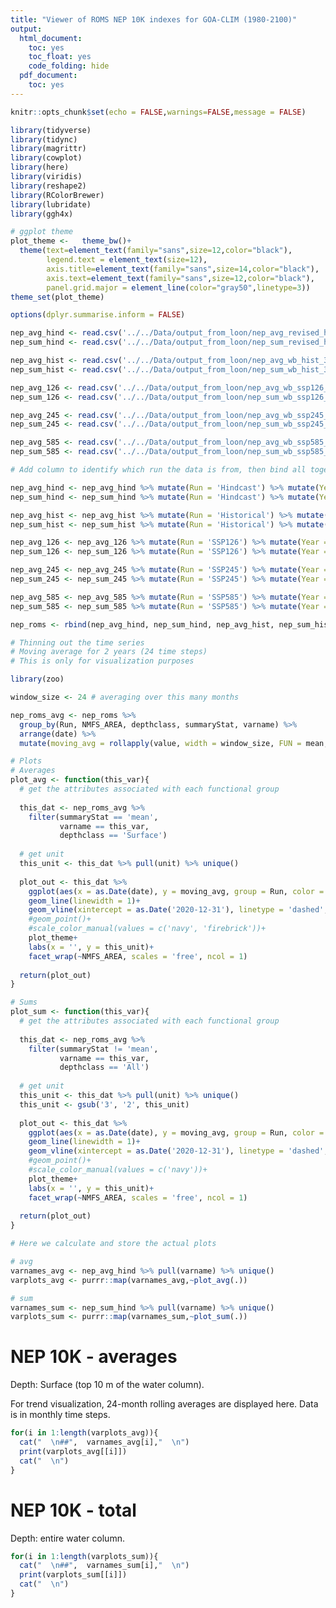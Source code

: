 ```yaml
---
title: "Viewer of ROMS NEP 10K indexes for GOA-CLIM (1980-2100)"
output:
  html_document:
    toc: yes
    toc_float: yes
    code_folding: hide
  pdf_document:
    toc: yes
---
```


```r
knitr::opts_chunk$set(echo = FALSE,warnings=FALSE,message = FALSE)

library(tidyverse)
library(tidync)
library(magrittr)
library(cowplot)
library(here)
library(viridis)
library(reshape2)
library(RColorBrewer)
library(lubridate)
library(ggh4x)

# ggplot theme
plot_theme <-   theme_bw()+
  theme(text=element_text(family="sans",size=12,color="black"),
        legend.text = element_text(size=12),
        axis.title=element_text(family="sans",size=14,color="black"),
        axis.text=element_text(family="sans",size=12,color="black"),
        panel.grid.major = element_line(color="gray50",linetype=3))
theme_set(plot_theme)

options(dplyr.summarise.inform = FALSE)
```

```r
nep_avg_hind <- read.csv('../../Data/output_from_loon/nep_avg_revised_hind_300.csv')
nep_sum_hind <- read.csv('../../Data/output_from_loon/nep_sum_revised_hind_300.csv')

nep_avg_hist <- read.csv('../../Data/output_from_loon/nep_avg_wb_hist_300.csv')
nep_sum_hist <- read.csv('../../Data/output_from_loon/nep_sum_wb_hist_300.csv')

nep_avg_126 <- read.csv('../../Data/output_from_loon/nep_avg_wb_ssp126_300.csv')
nep_sum_126 <- read.csv('../../Data/output_from_loon/nep_sum_wb_ssp126_300.csv')

nep_avg_245 <- read.csv('../../Data/output_from_loon/nep_avg_wb_ssp245_300.csv')
nep_sum_245 <- read.csv('../../Data/output_from_loon/nep_sum_wb_ssp245_300.csv')

nep_avg_585 <- read.csv('../../Data/output_from_loon/nep_avg_wb_ssp585_300.csv')
nep_sum_585 <- read.csv('../../Data/output_from_loon/nep_sum_wb_ssp585_300.csv')
```

```r
# Add column to identify which run the data is from, then bind all together

nep_avg_hind <- nep_avg_hind %>% mutate(Run = 'Hindcast') %>% mutate(Year = year(date))# %>% filter(between(Year,2010,2030))
nep_sum_hind <- nep_sum_hind %>% mutate(Run = 'Hindcast') %>% mutate(Year = year(date))# %>% filter(between(Year,2010,2030))

nep_avg_hist <- nep_avg_hist %>% mutate(Run = 'Historical') %>% mutate(Year = year(date))# %>% filter(between(Year,2010,2030))
nep_sum_hist <- nep_sum_hist %>% mutate(Run = 'Historical') %>% mutate(Year = year(date))# %>% filter(between(Year,2010,2030))

nep_avg_126 <- nep_avg_126 %>% mutate(Run = 'SSP126') %>% mutate(Year = year(date))# %>% filter(between(Year,2010,2030))
nep_sum_126 <- nep_sum_126 %>% mutate(Run = 'SSP126') %>% mutate(Year = year(date))# %>% filter(between(Year,2010,2030))

nep_avg_245 <- nep_avg_245 %>% mutate(Run = 'SSP245') %>% mutate(Year = year(date))# %>% filter(between(Year,2010,2030))
nep_sum_245 <- nep_sum_245 %>% mutate(Run = 'SSP245') %>% mutate(Year = year(date))# %>% filter(between(Year,2010,2030))

nep_avg_585 <- nep_avg_585 %>% mutate(Run = 'SSP585') %>% mutate(Year = year(date))# %>% filter(between(Year,2010,2030))
nep_sum_585 <- nep_sum_585 %>% mutate(Run = 'SSP585') %>% mutate(Year = year(date))# %>% filter(between(Year,2010,2030))

nep_roms <- rbind(nep_avg_hind, nep_sum_hind, nep_avg_hist, nep_sum_hist, nep_avg_126, nep_sum_126, nep_avg_245, nep_sum_245, nep_avg_585, nep_sum_585)
```

```r
# Thinning out the time series
# Moving average for 2 years (24 time steps)
# This is only for visualization purposes

library(zoo)

window_size <- 24 # averaging over this many months

nep_roms_avg <- nep_roms %>%
  group_by(Run, NMFS_AREA, depthclass, summaryStat, varname) %>%
  arrange(date) %>%
  mutate(moving_avg = rollapply(value, width = window_size, FUN = mean, fill = NA, align = "center"))
```

```r
# Plots
# Averages 
plot_avg <- function(this_var){
  # get the attributes associated with each functional group
  
  this_dat <- nep_roms_avg %>%
    filter(summaryStat == 'mean',
           varname == this_var, 
           depthclass == 'Surface')
  
  # get unit
  this_unit <- this_dat %>% pull(unit) %>% unique()
  
  plot_out <- this_dat %>%
    ggplot(aes(x = as.Date(date), y = moving_avg, group = Run, color = Run))+
    geom_line(linewidth = 1)+
    geom_vline(xintercept = as.Date('2020-12-31'), linetype = 'dashed', color = 'grey', linewidth = 1)+
    #geom_point()+
    #scale_color_manual(values = c('navy', 'firebrick'))+
    plot_theme+
    labs(x = '', y = this_unit)+
    facet_wrap(~NMFS_AREA, scales = 'free', ncol = 1)
  
  return(plot_out)
}

# Sums 
plot_sum <- function(this_var){
  # get the attributes associated with each functional group
  
  this_dat <- nep_roms_avg %>%
    filter(summaryStat != 'mean',
           varname == this_var, 
           depthclass == 'All') 
  
  # get unit
  this_unit <- this_dat %>% pull(unit) %>% unique()
  this_unit <- gsub('3', '2', this_unit)
  
  plot_out <- this_dat %>%
    ggplot(aes(x = as.Date(date), y = moving_avg, group = Run, color = Run))+
    geom_line(linewidth = 1)+
    geom_vline(xintercept = as.Date('2020-12-31'), linetype = 'dashed', color = 'grey', linewidth = 1)+
    #geom_point()+
    #scale_color_manual(values = c('navy'))+
    plot_theme+
    labs(x = '', y = this_unit)+
    facet_wrap(~NMFS_AREA, scales = 'free', ncol = 1)
  
  return(plot_out)
}
```

```r
# Here we calculate and store the actual plots

# avg
varnames_avg <- nep_avg_hind %>% pull(varname) %>% unique()
varplots_avg <- purrr::map(varnames_avg,~plot_avg(.))

# sum
varnames_sum <- nep_sum_hind %>% pull(varname) %>% unique()
varplots_sum <- purrr::map(varnames_sum,~plot_sum(.))
```

# NEP 10K - averages {.tabset .tabset-pills}

Depth: Surface (top 10 m of the water column).

For trend visualization, 24-month rolling averages are displayed here. Data is in monthly time steps.

```r
for(i in 1:length(varplots_avg)){
  cat("  \n##",  varnames_avg[i],"  \n")
  print(varplots_avg[[i]]) 
  cat("  \n")
}
```

# NEP 10K - total {.tabset .tabset-pills}

Depth: entire water column.

```r
for(i in 1:length(varplots_sum)){
  cat("  \n##",  varnames_sum[i],"  \n")
  print(varplots_sum[[i]]) 
  cat("  \n")
}
```
